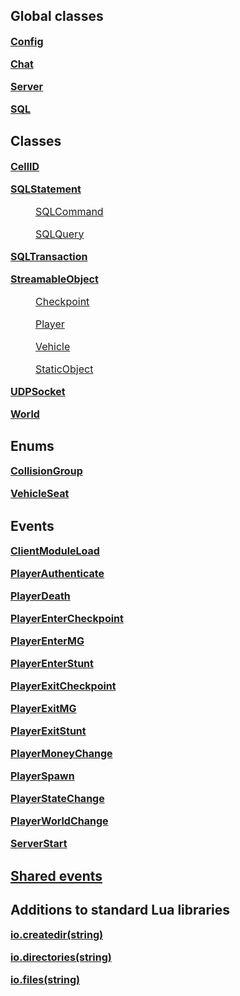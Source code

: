 ==Global classes==

<font size="3">

'''[[Lua/Server/Config|Config]]'''

'''[[Lua/Server/Chat|Chat]]'''

'''[[Lua/Server/Server|Server]]'''

'''[[Lua/Server/SQL|SQL]]'''

</font>

==Classes==

<font size="3">

'''[[Lua/Server/CellID|CellID]]'''

'''[[Lua/Server/SQLStatement|SQLStatement]]'''

:[[Lua/Server/SQLCommand|SQLCommand]]

:[[Lua/Server/SQLQuery|SQLQuery]]

'''[[Lua/Server/SQLTransaction|SQLTransaction]]'''

'''[[Lua/Server/StreamableObject|StreamableObject]]'''

:[[Lua/Server/Checkpoint|Checkpoint]]

:[[Lua/Server/Player|Player]]

:[[Lua/Server/Vehicle|Vehicle]]

:[[Lua/Server/StaticObject|StaticObject]]

'''[[Lua/Server/UDPSocket|UDPSocket]]'''

'''[[Lua/Server/World|World]]'''

</font>

==Enums==

<font size="3">

'''[[Lua/Server/CollisionGroup|CollisionGroup]]'''

'''[[Lua/Server/VehicleSeat|VehicleSeat]]'''

</font>

==Events==

<font size="3">

'''[[Lua/Events/Server/ClientModuleLoad|ClientModuleLoad]]'''

'''[[Lua/Events/Server/PlayerAuthenticate|PlayerAuthenticate]]'''

'''[[Lua/Events/Server/PlayerDeath|PlayerDeath]]'''

'''[[Lua/Events/Server/PlayerEnterCheckpoint|PlayerEnterCheckpoint]]'''

'''[[Lua/Events/Server/PlayerEnterMG|PlayerEnterMG]]'''

'''[[Lua/Events/Server/PlayerEnterStunt|PlayerEnterStunt]]'''

'''[[Lua/Events/Server/PlayerExitCheckpoint|PlayerExitCheckpoint]]'''

'''[[Lua/Events/Server/PlayerExitMG|PlayerExitMG]]'''

'''[[Lua/Events/Server/PlayerExitStunt|PlayerExitStunt]]'''

'''[[Lua/Events/Server/PlayerMoneyChange|PlayerMoneyChange]]'''

'''[[Lua/Events/Server/PlayerSpawn|PlayerSpawn]]'''

'''[[Lua/Events/Server/PlayerStateChange|PlayerStateChange]]'''

'''[[Lua/Events/Server/PlayerWorldChange|PlayerWorldChange]]'''

'''[[Lua/Events/Server/ServerStart|ServerStart]]'''

</font>

== [[Lua/Shared#Events|Shared events]] ==

<font size="3">

{{Lua/Events/Shared}}

</font>

==Additions to standard Lua libraries==

<font size="3">

'''[[Lua/Shared/io/createdir|io.createdir(string)]]'''

'''[[Lua/Shared/io/directories|io.directories(string)]]'''

'''[[Lua/Shared/io/files|io.files(string)]]'''

</font>